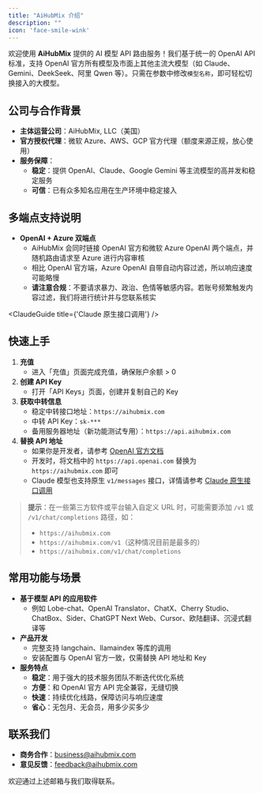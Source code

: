 ```yaml
---
title: "AiHubMix 介绍"
description: ""
icon: 'face-smile-wink'
---
```


欢迎使用 **AiHubMix** 提供的 AI 模型 API 路由服务！我们基于统一的 OpenAI API 标准，支持 OpenAI 官方所有模型及市面上其他主流大模型（如 Claude、Gemini、DeekSeek、阿里 Qwen 等）。只需在参数中修改`模型名称`，即可轻松切换接入的大模型。


## 公司与合作背景

- **主体运营公司**：AiHubMix, LLC（美国）  
- **官方授权代理**：微软 Azure、AWS、GCP 官方代理（额度来源正规，放心使用）  
- **服务保障**：  
  - **稳定**：提供 OpenAI、Claude、Google Gemini 等主流模型的高并发和稳定服务  
  - **可信**：已有众多知名应用在生产环境中稳定接入


## 多端点支持说明

- **OpenAI + Azure 双端点**  
  - AiHubMix 会同时链接 OpenAI 官方和微软 Azure OpenAI 两个端点，并随机路由请求至 Azure 进行内容审核  
  - 相比 OpenAI 官方端，Azure OpenAI 自带自动内容过滤，所以响应速度可能略慢  
  - **请注意合规**：不要请求暴力、政治、色情等敏感内容。若账号频繁触发内容过滤，我们将进行统计并与您联系核实


<ClaudeGuide title={'Claude 原生接口调用'} />

## 快速上手

1. **充值**  
   - 进入「充值」页面完成充值，确保账户余额 > 0  
2. **创建 API Key**  
   - 打开「API Keys」页面，创建并复制自己的 Key  
3. **获取中转信息**  
   - 稳定中转接口地址：`https://aihubmix.com`  
   - 中转 API Key：`sk-***`  
   - 备用服务器地址（新功能测试专用）：`https://api.aihubmix.com`  
4. **替换 API 地址**  
   - 如果你是开发者，请参考 [OpenAI 官方文档](https://platform.openai.com)  
   - 开发时，将文档中的 `https://api.openai.com` 替换为 `https://aihubmix.com` 即可  
   - Claude 模型也支持原生 `v1/messages` 接口，详情请参考 [Claude 原生接口调用](/api/Claude%20原生接口调用)

> **提示**：在一些第三方软件或平台输入自定义 URL 时，可能需要添加 `/v1` 或 `/v1/chat/completions` 路径，如：
> - `https://aihubmix.com`
> - `https://aihubmix.com/v1`（这种情况目前是最多的）
> - `https://aihubmix.com/v1/chat/completions`


## 常用功能与场景

- **基于模型 API 的应用软件**  
  - 例如 Lobe-chat、OpenAI Translator、ChatX、Cherry Studio、ChatBox、Sider、ChatGPT Next Web、Cursor、欧陆翻译、沉浸式翻译等  
- **产品开发**  
  - 完整支持 langchain、llamaindex 等库的调用  
  - 安装配置与 OpenAI 官方一致，仅需替换 API 地址和 Key  
- **服务特点**  
  - **稳定**：用于强大的技术服务团队不断迭代优化系统 
  - **方便**：和 OpenAI 官方 API 完全兼容，无缝切换  
  - **快速**：持续优化线路，保障访问与响应速度  
  - **省心**：无包月、无会员，用多少买多少


## 联系我们

- **商务合作**：business@aihubmix.com  
- **意见反馈**：feedback@aihubmix.com  

欢迎通过上述邮箱与我们取得联系。
